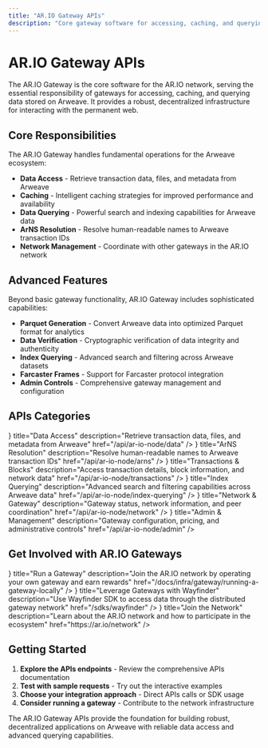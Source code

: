 ```yaml
---
title: "AR.IO Gateway APIs"
description: "Core gateway software for accessing, caching, and querying data on Arweave"
---
```



# AR.IO Gateway APIs

The AR.IO Gateway is the core software for the AR.IO network, serving the essential responsibility of gateways for accessing, caching, and querying data stored on Arweave. It provides a robust, decentralized infrastructure for interacting with the permanent web.

## Core Responsibilities

The AR.IO Gateway handles fundamental operations for the Arweave ecosystem:

- **Data Access** - Retrieve transaction data, files, and metadata from Arweave
- **Caching** - Intelligent caching strategies for improved performance and availability
- **Data Querying** - Powerful search and indexing capabilities for Arweave data
- **ArNS Resolution** - Resolve human-readable names to Arweave transaction IDs
- **Network Management** - Coordinate with other gateways in the AR.IO network

## Advanced Features

Beyond basic gateway functionality, AR.IO Gateway includes sophisticated capabilities:

- **Parquet Generation** - Convert Arweave data into optimized Parquet format for analytics
- **Data Verification** - Cryptographic verification of data integrity and authenticity
- **Index Querying** - Advanced search and filtering across Arweave datasets
- **Farcaster Frames** - Support for Farcaster protocol integration
- **Admin Controls** - Comprehensive gateway management and configuration

## APIs Categories

<Cards>
  <Card
    icon={<Database />}
    title="Data Access"
    description="Retrieve transaction data, files, and metadata from Arweave"
    href="/api/ar-io-node/data"
  />
  <Card
    icon={<Route />}
    title="ArNS Resolution"
    description="Resolve human-readable names to Arweave transaction IDs"
    href="/api/ar-io-node/arns"
  />
  <Card
    icon={<FileText />}
    title="Transactions & Blocks"
    description="Access transaction details, block information, and network data"
    href="/api/ar-io-node/transactions"
  />
  <Card
    icon={<Search />}
    title="Index Querying"
    description="Advanced search and filtering capabilities across Arweave data"
    href="/api/ar-io-node/index-querying"
  />
  <Card
    icon={<Network />}
    title="Network & Gateway"
    description="Gateway status, network information, and peer coordination"
    href="/api/ar-io-node/network"
  />
  <Card
    icon={<Server />}
    title="Admin & Management"
    description="Gateway configuration, pricing, and administrative controls"
    href="/api/ar-io-node/admin"
  />
</Cards>

## Get Involved with AR.IO Gateways

<Cards>
  <Card
    icon={<Server />}
    title="Run a Gateway"
    description="Join the AR.IO network by operating your own gateway and earn rewards"
    href="/docs/infra/gateway/running-a-gateway-locally"
  />
  <Card
    icon={<Route />}
    title="Leverage Gateways with Wayfinder"
    description="Use Wayfinder SDK to access data through the distributed gateway network"
    href="/sdks/wayfinder"
  />
  <Card
    icon={<Network />}
    title="Join the Network"
    description="Learn about the AR.IO network and how to participate in the ecosystem"
    href="https://ar.io/network"
  />
</Cards>

## Getting Started

1. **Explore the APIs endpoints** - Review the comprehensive APIs documentation
2. **Test with sample requests** - Try out the interactive examples
3. **Choose your integration approach** - Direct APIs calls or SDK usage
4. **Consider running a gateway** - Contribute to the network infrastructure

The AR.IO Gateway APIs provide the foundation for building robust, decentralized applications on Arweave with reliable data access and advanced querying capabilities.